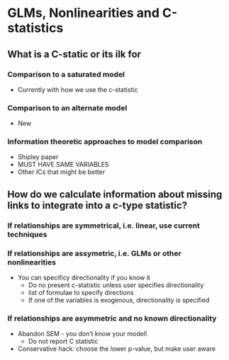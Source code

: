 # GLMs, Nonlinearities and C-statistics {-}

## What is a C-static or its ilk for
### Comparison to a saturated model
- Currently with how we use the c-statistic

### Comparison to an alternate model
- New

### Information theoretic approaches to model comparison
- Shipley paper
- MUST HAVE SAME VARIABLES
- Other ICs that might be better

## How do we calculate information about missing links to integrate into a c-type statistic?
### If relationships are symmetrical, i.e. linear, use current techniques

### If relationships are assymetric, i.e. GLMs or other nonlinearities
- You can specificy directionality if you know it
    - Do no present c-statistic unless user specifies directionality
    - list of formulae to specify directions
    - If one of the variables is exogenous, directionality *is* specified
    
### If relationships are asymmetric and no known directionality
- Abandon SEM - you don't know your model!
  - Do not report C statistic
- Conservative hack: choose the lower p-value, but make user aware

